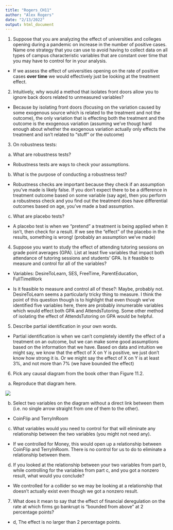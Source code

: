 ```yaml
---
title: "Rogers_CH11"
author: "Alex Rogers"
date: "2/13/2022"
output: html_document
---
```


1.	Suppose that you are analyzing the effect of universities and colleges opening during a pandemic on increase in the number of positive cases. Name one strategy that you can use to avoid having to collect data on all types of campus characteristic variables that are constant over time that you may have to control for in your analysis.

- If we assess the effect of universities opening on the rate of positive cases **over time** we would effectively just be looking at the treatment effect.

2.	Intuitively, why would a method that isolates front doors allow you to ignore back doors related to unmeasured variables?

- Because by isolating front doors (focusing on the variation caused by some exogenous source which is related to the treatment and not the outcome), the only variation that is effecting both the treatment and the outcome is the exogenous variation (assuming we've thougt hard enough about whether the exogenous variation actually only effects the treatment and isn't related to "stuff" or the outcome)

3.	On robustness tests: 

a.	What are robustness tests? 

- Robustness tests are ways to check your assumptions. 

b.	What is the purpose of conducting a robustness test? 

- Robustness checks are important because they check if an assumption you've made is likely false. If you don't expect there to be a difference in treatment outcome based on some variable (say age), then you perform a robustness check and you find out the treatment does have differential outcomes based on age, you've made a bad assumption.

c.	What are placebo tests?

- A placebo test is when we "pretend" a treatment is being applied when it isn't, then check for a result. If we see the "effect" of the placebo in the results, something is wrong! (probably an assumption we've made) 

4.	Suppose you want to study the effect of attending tutoring sessions on grade point averages (GPA). List at least five variables that impact both attendance of tutoring sessions and students’ GPA. Is it feasible to measure and control for all of the variables?

- Variables: DesireToLearn, SES, FreeTime, ParentEducation, FullTimeWork

- Is it feasible to measure and control all of these?: Maybe, probably not. DesireToLearn seems a particularly tricky thing to measure. I think the point of this question though is to highlight that even though we've identified five variables here, there are probably innumerable variables which would effect both GPA and AttendsTutoring. Some other method of isolating the effect of AttendsTutoring on GPA would be helpful.

5.	Describe partial identification in your own words.

- Partial identification is when we can't completely identify the effect of a treatment on an outcome, but we can make some good assumptions based on the information that we have. Based on data and intuition we might say, we know that the effect of X on Y is positive, we just don't know how strong it is. Or we might say the effect of X on Y is at least 3%, and not more than 7% (we have bounded the effect)

6.	Pick any causal diagram from the book other than Figure 11.2.

a.	Reproduce that diagram here. 

![](/Users/alexr/Desktop/6.png)

b.	Select two variables on the diagram without a direct link between them (i.e. no single arrow straight from one of them to the other).

- CoinFlip and TerryInRoom

c.	What variables would you need to control for that will eliminate any relationship between the two variables (you might not need any).

- If we controlled for Money, this would open up a relationship between CoinFlip and TerryInRoom. There is no control for us to do to eliminate a relationship between them.

d.	If you looked at the relationship between your two variables from part b, while controlling for the variables from part c, and you got a nonzero result, what would you conclude?

- We controlled for a collider so we may be looking at a relationship that doesn't actually exist even though we got a nonzero result.

7.	What does it mean to say that the effect of financial deregulation on the rate at which firms go bankrupt is “bounded from above” at 2 percentage points?

- d, The effect is no larger than 2 percentage points.